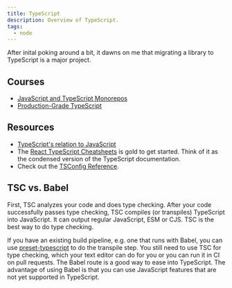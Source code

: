 ```yaml
---
title: TypeScript
description: Overview of TypeScript.
tags:
  - node
---
```


After inital poking around a bit, it dawns on me that migrating a library to
TypeScript is a major project.

## Courses

- [JavaScript and TypeScript Monorepos](https://frontendmasters.com/courses/monorepos/)
- [Production-Grade TypeScript](https://frontendmasters.com/courses/production-typescript/)

## Resources

- [TypeScript's relation to JavaScript](https://stackoverflow.com/questions/12694530/what-is-typescript-and-why-would-i-use-it-in-place-of-javascript/35048303#35048303)
- The
  [React TypeScript Cheatsheets](https://react-typescript-cheatsheet.netlify.app/)
  is gold to get started. Think of it as the condensed version of the TypeScript
  documentation.
- Check out the [TSConfig Reference](https://www.typescriptlang.org/tsconfig).

## TSC vs. Babel

First, TSC analyzes your code and does type checking. After your code
successfully passes type checking, TSC compiles (or transpiles) TypeScript into
JavaScript. It can output regular JavaScript, ESM or CJS. TSC is the best way to
do type checking.

If you have an existing build pipeline, e.g. one that runs with Babel, you can
use [preset-typescript](https://babeljs.io/docs/en/babel-preset-typescript) to
do the transpile step. You still need to use TSC for type checking, which your
text editor can do for you or you can run it in CI on pull requests. The Babel
route is a good way to ease into TypeScript. The advantage of using Babel is
that you can use JavaScript features that are not yet supported in TypeScript.

